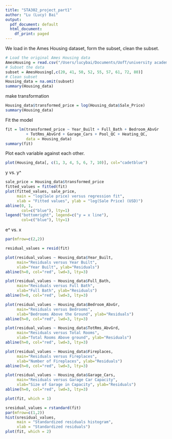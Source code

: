 ```yaml
---
title: "STA302_project_part1"
author: "Lu (Lucy) Bai"
output:
  pdf_document: default
  html_document:
    df_print: paged
---
```


We load in the Ames Housing dataset, form the subset, clean the subset.
```r
# Load the original Ames Housing data
AmesHousing = read.csv("/Users/lucybai/Documents/UofT/university academy/Forth year F/STA302/STA302 project/AmesHousing.csv", header=T)
# Subset the data
subset = AmesHousing[,c(20, 41, 50, 52, 55, 57, 61, 72, 80)]
# Clean subset
Housing_data = na.omit(subset)
summary(Housing_data)
```
make transformation
```r
Housing_data$transformed_price = log(Housing_data$Sale_Price)
summary(Housing_data)
```


Fit the model
```r
fit = lm(transformed_price ~ Year_Built + Full_Bath + Bedroom_AbvGr 
         + TotRms_AbvGrd + Garage_Cars + Pool_QC + Heating_QC, 
         data = Housing_data)
summary(fit)
```



Plot each variable against each other.
```r
plot(Housing_data[, c(1, 3, 4, 5, 6, 7, 10)], col="cadetblue")
```


y vs. y^
```r
sale_price = Housing_data$transformed_price
fitted_values = fitted(fit)
plot(fitted_values, sale_price,
     main = "log(Sale price) versus regression fit",
     xlab = "Fitted values", ylab = "log(Sale Price) (USD)")
abline(0, 1, 
       col=c("blue"), lty=1)
legend("bottomright", legend=c("y = x line"),
       col=c("blue"), lty=1)
```

e^ vs. x
```r
par(mfrow=c(2,2))

residual_values = resid(fit)

plot(residual_values ~ Housing_data$Year_Built, 
     main="Residuals versus Year Built",
     xlab="Year Built", ylab="Residuals")
abline(h=0, col="red", lwd=3, lty=3)

plot(residual_values ~ Housing_data$Full_Bath, 
     main="Residuals versus Full Bath",
     xlab="Full Bath", ylab="Residuals")
abline(h=0, col="red", lwd=3, lty=3)

plot(residual_values ~ Housing_data$Bedroom_AbvGr, 
     main="Residuals versus Bedrooms",
     xlab="Bedrooms Above the Ground", ylab="Residuals")
abline(h=0, col="red", lwd=3, lty=3)

plot(residual_values ~ Housing_data$TotRms_AbvGrd, 
     main="Residuals versus Total Rooms",
     xlab="Total Rooms Above ground", ylab="Residuals")
abline(h=0, col="red", lwd=3, lty=3)

plot(residual_values ~ Housing_data$Fireplaces, 
     main="Residuals versus Fireplaces",
     xlab="Number of Fireplaces", ylab="Residuals")
abline(h=0, col="red", lwd=3, lty=3)

plot(residual_values ~ Housing_data$Garage_Cars, 
     main="Residuals versus Garage Car Capacity",
     xlab="Size of Garage in Capacity", ylab="Residuals")
abline(h=0, col="red", lwd=3, lty=3)

```


```r
plot(fit, which = 1)
```

```r
sresidual_values = rstandard(fit)
par(mfrow=c(1,2))
hist(sresidual_values,
     main = "Standardized residuals histogram",
     xlab = "Standardized residuals")
plot(fit, which = 2)
```

